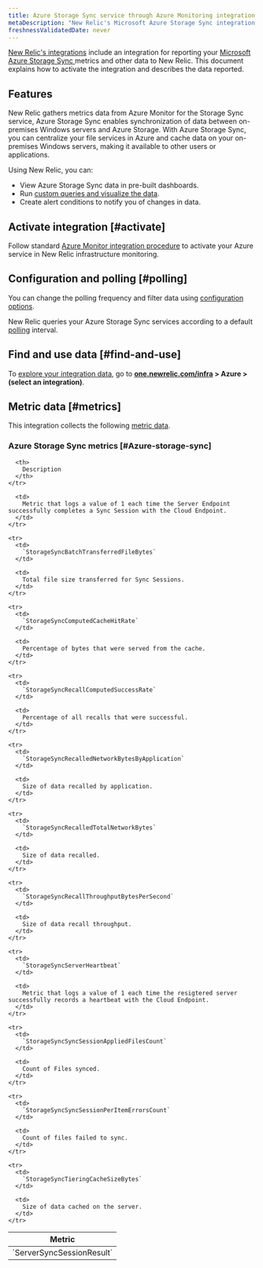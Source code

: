 ```yaml
---
title: Azure Storage Sync service through Azure Monitoring integration
metaDescription: "New Relic's Microsoft Azure Storage Sync integration: what data it reports and how to enable it."
freshnessValidatedDate: never
---
```


[New Relic's integrations](/docs/infrastructure/introduction-infra-monitoring) include an integration for reporting your [Microsoft Azure Storage Sync ](https://azure.microsoft.com/en-us/products/storage/files/) metrics and other data to New Relic. This document explains how to activate the integration and describes the data reported.

## Features

New Relic gathers metrics data from Azure Monitor for the Storage Sync service, Azure Storage Sync enables synchronization of data between on-premises Windows servers and Azure Storage. With Azure Storage Sync, you can centralize your file services in Azure and cache data on your on-premises Windows servers, making it available to other users or applications.

Using New Relic, you can:

* View Azure Storage Sync data in pre-built dashboards.
* Run [custom queries and visualize the data](/docs/infrastructure/integrations-getting-started/getting-started/use-integration-data-new-relic-insights).
* Create alert conditions to notify you of changes in data.

## Activate integration [#activate]

Follow standard [Azure Monitor integration procedure](/docs/infrastructure/microsoft-azure-integrations/azure-integrations-list/azure-monitor) to activate your Azure service in New Relic infrastructure monitoring.

## Configuration and polling [#polling]

You can change the polling frequency and filter data using [configuration options](/docs/infrastructure/microsoft-azure-integrations/azure-integrations-list/azure-monitor/#settings).

New Relic queries your Azure Storage Sync services according to a default [polling](/docs/infrastructure/microsoft-azure-integrations/azure-integrations-list/azure-monitor/#settings) interval.

## Find and use data [#find-and-use]

To [explore your integration data](/docs/infrastructure/integrations/find-use-infrastructure-integration-data), go to <DNT>**[one.newrelic.com/infra](https://one.newrelic.com/infra) > Azure > (select an integration)**</DNT>.

## Metric data [#metrics]

This integration collects the following [metric data](/docs/infrastructure/integrations-getting-started/getting-started/understand-integration-data-data-types#metric).

### Azure Storage Sync metrics [#Azure-storage-sync]

<table>
  <thead>
    <tr>
      <th style={{ width: "300px" }}>
        Metric
      </th>

      <th>
        Description
      </th>
    </tr>
  </thead>

  <tbody>
    <tr>
      <td>
        `ServerSyncSessionResult`
      </td>

      <td>
        Metric that logs a value of 1 each time the Server Endpoint successfully completes a Sync Session with the Cloud Endpoint.
      </td>
    </tr>

    <tr>
      <td>
        `StorageSyncBatchTransferredFileBytes`
      </td>

      <td>
        Total file size transferred for Sync Sessions.
      </td>
    </tr>

    <tr>
      <td>
        `StorageSyncComputedCacheHitRate`
      </td>

      <td>
        Percentage of bytes that were served from the cache.
      </td>
    </tr>

    <tr>
      <td>
        `StorageSyncRecallComputedSuccessRate`
      </td>

      <td>
        Percentage of all recalls that were successful.
      </td>
    </tr>

    <tr>
      <td>
        `StorageSyncRecalledNetworkBytesByApplication`
      </td>

      <td>
        Size of data recalled by application.
      </td>
    </tr>

    <tr>
      <td>
        `StorageSyncRecalledTotalNetworkBytes`
      </td>

      <td>
        Size of data recalled.
      </td>
    </tr>

    <tr>
      <td>
        `StorageSyncRecallThroughputBytesPerSecond`
      </td>

      <td>
        Size of data recall throughput.
      </td>
    </tr>

    <tr>
      <td>
        `StorageSyncServerHeartbeat`
      </td>

      <td>
        Metric that logs a value of 1 each time the resigtered server successfully records a heartbeat with the Cloud Endpoint.
      </td>
    </tr>

    <tr>
      <td>
        `StorageSyncSyncSessionAppliedFilesCount`
      </td>

      <td>
        Count of Files synced.
      </td>
    </tr>

    <tr>
      <td>
        `StorageSyncSyncSessionPerItemErrorsCount`
      </td>

      <td>
        Count of files failed to sync.
      </td>
    </tr>

    <tr>
      <td>
        `StorageSyncTieringCacheSizeBytes`
      </td>

      <td>
        Size of data cached on the server.
      </td>
    </tr>
  </tbody>
</table>
